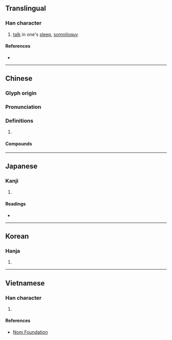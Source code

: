 {{also|呓}}
{{character info}}
==Translingual==

===Han character===
{{Han char|rn=30|rad=口|as=19|sn=22|four=64031|canj=RTGI|ids=⿰口藝}}

# [[talk]] in one's [[sleep]], [[somniloquy]]

====References====
* {{Han ref|kx=0215.100|dkj=04629|dj=0438.100|hdz=10705.130|uh=56C8|ud=22216|bh=C56D|bd=50541}}

----

==Chinese==
{{zh-forms|s=呓}}

===Glyph origin===
{{Han etym}}

===Pronunciation===
{{zh-pron
|m=yì
|c=ngai6
|mc=y
|oc=y
|cat=
}}

===Definitions===
{{zh-hanzi}}

# {{rfdef|zh}}

====Compounds====
{{zh-der|囈怔|囈語|夢囈|含囈|啽囈|囈掙}}

----

==Japanese==

===Kanji===
{{ja-kanji|grade=|rs=口19}}

# {{rfdef|ja|sort=口19}}

====Readings====
* {{ja-readings|on=げい|kun=ねごと}}

----

==Korean==

===Hanja===
{{ko-hanja|hangeul=예|rv=ye|mr=ye}}

# {{rfdef|ko|sort=口19}}

----

==Vietnamese==

===Han character===
{{vi-hantu|[[nghệ]]|rs=口19}}

# {{rfdef|vi|sort=口19}}

====References====
* [http://nomfoundation.org/common/nom_details.php?codepoint=56c8 Nom Foundation]